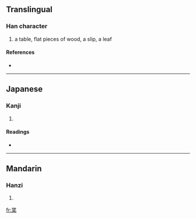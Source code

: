 ==Translingual==

===Han character===
{{Han char|rn=75|rad=木|as=05|sn=9|four=|canj=心廿木 (PTD)}}

# a table, flat pieces of wood, a slip, a leaf

====References====
* {{Han ref|kx=0517.170|dkj=14593|hdz=21178.010|uh=67BC|ud=26556}}

----

==Japanese==

===Kanji===
{{ja-kanji|grade=|rs=木05}}

# {{defn|Japanese}}

====Readings====
* {{ja-readings|on=[[よう]] (yō)|kun=[[うすいきふだ]] (usuikifuda), [[まど]] (mado)}}

----

==Mandarin==

===Hanzi===
{{cmn-hanzi|pin=[[yè]] ([[ye4]])|wg=yeh<sup>4</sup>}}

# {{defn|Mandarin}}

[[fr:枼]]
